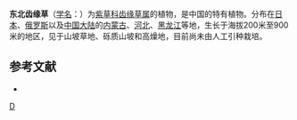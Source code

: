 {{Speciesbox
| genus = Eritrichium
| species = mandshuricum
| authority = M. Pop.
}}

'''东北齿缘草'''（[[学名|学名]]：{{lang|la|''Eritrichium mandshuricum''}}）为[[紫草科|紫草科]][[齿缘草属|齿缘草属]]的植物，是中国的特有植物。分布在[[日本|日本]]、[[俄罗斯|俄罗斯]]以及[[中国大陆|中国大陆]]的[[内蒙古|内蒙古]]、[[河北|河北]]、[[黑龙江|黑龙江]]等地，生长于海拔200米至900米的地区，见于山坡草地、砾质山坡和高燥地，目前尚未由人工引种栽培。

== 参考文献 ==
<div class="references-small">
* {{cite web| url =http://www.bioinfo.cn/db05/KmzwSpecies.php?action=view&id=1702| title =东北齿缘草| work =《中国高等植物数据库全库》| publisher =中国科学院微生物研究所| author =昆明植物研究所| accessdate =2009-02-22| deadurl =yes| archiveurl =https://web.archive.org/web/20160305005647/http://www.bioinfo.cn/db05/KmzwSpecies.php?action=view&id=1702| archivedate =2016-03-05}}
</div>
{{Taxonbar|from=Q10869655}}

[[Category:山琉璃草属|D]]